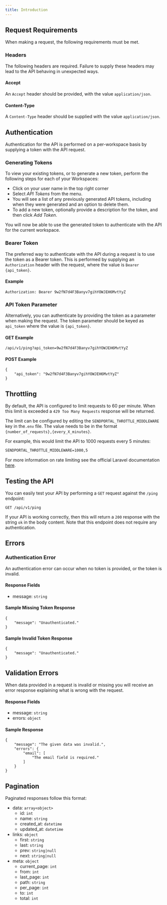 ```yaml
---
title: Introduction
---
```


## Request Requirements

When making a request, the following requirements must be met.

### Headers

The following headers are required. Failure to supply these headers may lead to the API behaving in unexpected ways.

#### Accept
An `Accept` header should be provided, with the value `application/json`.

#### Content-Type
A `Content-Type` header should be supplied with the value `application/json`.

## Authentication

Authentication for the API is performed on a per-workspace basis by supplying a token with the API request.

### Generating Tokens

To view your existing tokens, or to generate a new token, perform the following steps for each of your Workspaces:

  - Click on your user name in the top right corner
  - Select _API Tokens_ from the menu.
  - You will see a list of any previously generated API tokens, including when they were generated and an option to delete them.
  - To add a new token, optionally provide a description for the token, and then click _Add Token_.

You will now be able to use the generated token to authenticate with the API for the current workspace.

### Bearer Token

The preferred way to authenticate with the API during a request is to use the token as a Bearer token. This is performed by supplying an `Authorization` header with the request, where the value is `Bearer {api_token}`.

#### Example

```
Authorization: Bearer 9w2fN7d4F3Banyv7gihYOWJEH6MvtYyZ
```

### API Token Parameter

Alternatively, you can authenticate by providing the token as a parameter when making the request. The token parameter should be keyed as `api_token` where the value is `{api_token}`.

#### GET Example

```
/api/v1/ping?api_token=9w2fN7d4F3Banyv7gihYOWJEH6MvtYyZ
```

#### POST Example

```
{
    "api_token": "9w2fN7d4F3Banyv7gihYOWJEH6MvtYyZ"
}
```

## Throttling

By default, the API is configured to limit requests to 60 per minute. When this limit is exceeded a `429 Too Many Requests` response will be returned.

The limit can be configured by editing the `SENDPORTAL_THROTTLE_MIDDLEWARE` key in the`.env` file. The value needs to be in the format `{number_of_requests},{every_X_minutes}`.

For example, this would limit the API to 1000 requests every 5 minutes:

```markdown
SENDPORTAL_THROTTLE_MIDDLEWARE=1000,5
```

For more information on rate limiting see the official Laravel documentation [here](https://laravel.com/docs/master/routing#rate-limiting).

## Testing the API

You can easily test your API by performing a `GET` request against the `/ping` endpoint:

`GET /api/v1/ping`

If your API is working correctly, then this will return a `200` response with the string `ok` in the body content. Note that this endpoint does not require any authentication.

## Errors

### Authentication Error

An authentication error can occur when no token is provided, or the token is invalid.

#### Response Fields

- message: `string`

#### Sample Missing Token Response

```
{
    "message": "Unauthenticated."
}
```

#### Sample Invalid Token Response

```
{
    "message": "Unauthenticated."
}
```

## Validation Errors

When data provided in a request is invalid or missing you will receive an error response explaining what is wrong with the request.

#### Response Fields

- message: `string`
- errors: `object`

#### Sample Response

```
{
    "message": "The given data was invalid.",
    "errors": {
        "email": [
            "The email field is required."
        ]
    }
}
```

## Pagination

Paginated responses follow this format:

- data: `array<object>`
  - id: `int`
  - name: `string`
  - created_at: `datetime`
  - updated_at: `datetime`
- links: `object`
  - first: `string`
  - last: `string`
  - prev: `string|null`
  - next: `string|null`
- meta: `object`
  - current_page: `int`
  - from: `int`
  - last_page: `int`
  - path: `string`
  - per_page: `int`
  - to: `int`
  - total: `int`